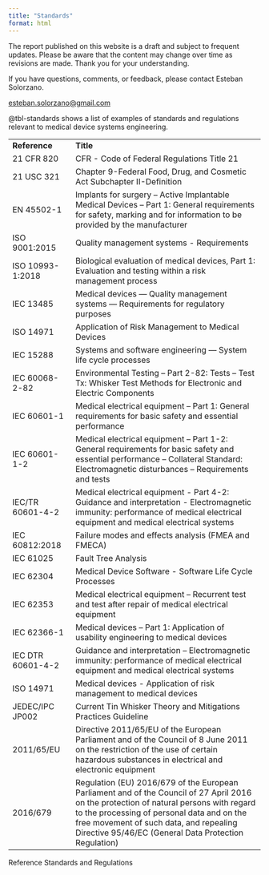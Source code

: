 ```yaml
---
title: "Standards"
format: html
---
```


::: callout-caution
The report published on this website is a draft and subject to frequent updates. Please be aware that the content may change over time as revisions are made. Thank you for your understanding.
:::

::: callout-tip
If you have questions, comments, or feedback, please contact Esteban Solorzano.

[esteban.solorzano\@gmail.com](esteban.solorzano@gmail.com)
:::

@tbl-standards shows a list of examples of standards and regulations relevant to medical device systems engineering.

::: {#tbl-standards}
|                   |                                                                                                                                                                                                                                                                                          |
|------------------|------------------------------------------------------|
| **Reference**     | **Title**                                                                                                                                                                                                                                                                                |
| 21 CFR 820        | CFR - Code of Federal Regulations Title 21                                                                                                                                                                                                                                               |
| 21 USC 321        | Chapter 9-Federal Food, Drug, and Cosmetic Act Subchapter II-Definition                                                                                                                                                                                                                  |
| EN 45502-1        | Implants for surgery – Active Implantable Medical Devices – Part 1: General requirements for safety, marking and for information to be provided by the manufacturer                                                                                                                      |
| ISO 9001:2015     | Quality management systems - Requirements                                                                                                                                                                                                                                                |
| ISO 10993-1:2018  | Biological evaluation of medical devices, Part 1: Evaluation and testing within a risk management process                                                                                                                                                                                |
| IEC 13485         | Medical devices — Quality management systems — Requirements for regulatory purposes                                                                                                                                                                                                      |
| ISO 14971         | Application of Risk Management to Medical Devices                                                                                                                                                                                                                                        |
| IEC 15288         | Systems and software engineering — System life cycle processes                                                                                                                                                                                                                           |
| IEC 60068-2-82    | Environmental Testing – Part 2-82: Tests – Test Tx: Whisker Test Methods for Electronic and Electric Components                                                                                                                                                                          |
| IEC 60601-1       | Medical electrical equipment – Part 1: General requirements for basic safety and essential performance                                                                                                                                                                                   |
| IEC 60601-1-2     | Medical electrical equipment – Part 1-2: General requirements for basic safety and essential performance – Collateral Standard: Electromagnetic disturbances – Requirements and tests                                                                                                    |
| IEC/TR 60601-4-2  | Medical electrical equipment - Part 4-2: Guidance and interpretation - Electromagnetic immunity: performance of medical electrical equipment and medical electrical systems                                                                                                              |
| IEC 60812:2018    | Failure modes and effects analysis (FMEA and FMECA)                                                                                                                                                                                                                                      |
| IEC 61025         | Fault Tree Analysis                                                                                                                                                                                                                                                                      |
| IEC 62304         | Medical Device Software - Software Life Cycle Processes                                                                                                                                                                                                                                  |
| IEC 62353         | Medical electrical equipment – Recurrent test and test after repair of medical electrical equipment                                                                                                                                                                                      |
| IEC 62366-1       | Medical devices – Part 1: Application of usability engineering to medical devices                                                                                                                                                                                                        |
| IEC DTR 60601-4-2 | Guidance and interpretation – Electromagnetic immunity: performance of medical electrical equipment and medical electrical systems                                                                                                                                                       |
| ISO 14971         | Medical devices - Application of risk management to medical devices                                                                                                                                                                                                                      |
| JEDEC/IPC JP002   | Current Tin Whisker Theory and Mitigations Practices Guideline                                                                                                                                                                                                                           |
| 2011/65/EU        | Directive 2011/65/EU of the European Parliament and of the Council of 8 June 2011 on the restriction of the use of certain hazardous substances in electrical and electronic equipment                                                                                                   |
| 2016/679          | Regulation (EU) 2016/679 of the European Parliament and of the Council of 27 April 2016 on the protection of natural persons with regard to the processing of personal data and on the free movement of such data, and repealing Directive 95/46/EC (General Data Protection Regulation) |

Reference Standards and Regulations
:::